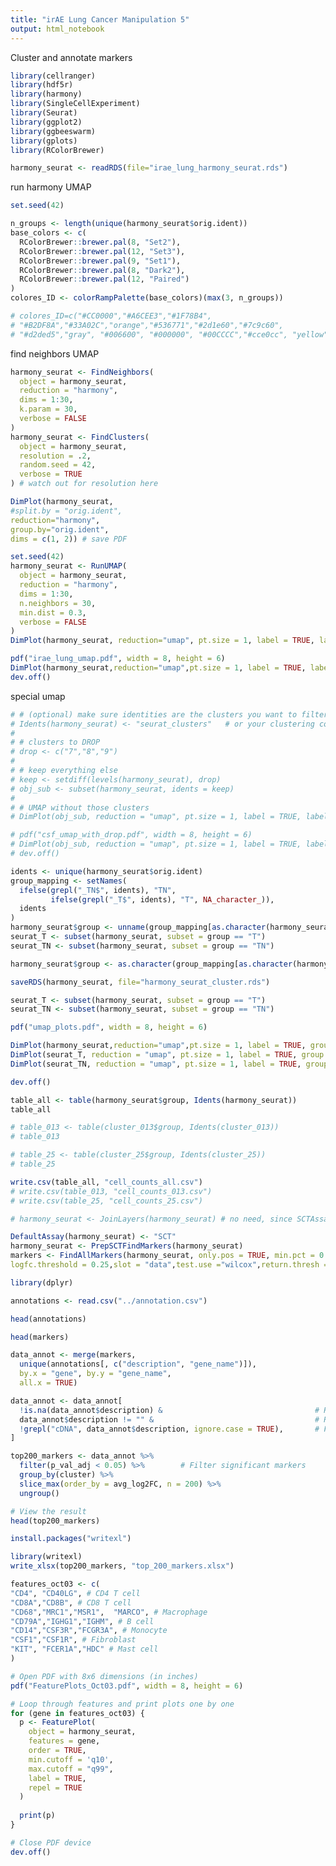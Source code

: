 ```yaml
---
title: "irAE Lung Cancer Manipulation 5"
output: html_notebook
---
```

Cluster and annotate markers


```r
library(cellranger)
library(hdf5r)
library(harmony)
library(SingleCellExperiment)
library(Seurat)
library(ggplot2)
library(ggbeeswarm)
library(gplots)
library(RColorBrewer)
```
```r
harmony_seurat <- readRDS(file="irae_lung_harmony_seurat.rds")
```
<!-- ```{r}
# Summary of dataset, samples, groups, and clusters
default_assay <- DefaultAssay(harmony_seurat)
num_cells <- ncol(harmony_seurat)
num_genes <- nrow(harmony_seurat)
num_samples <- length(unique(harmony_seurat$orig.ident))

meta_cols <- colnames(harmony_seurat[[]])
if (!"group" %in% meta_cols) {
  idents <- unique(harmony_seurat$orig.ident)
  group_mapping <- setNames(
    ifelse(grepl("_TN$", idents), "TN",
           ifelse(grepl("_T$", idents), "T", NA_character_)),
    idents
  )
  harmony_seurat$group <- unname(group_mapping[as.character(harmony_seurat$orig.ident)])
}
num_groups <- length(unique(na.omit(harmony_seurat$group)))

clusters_available <- "seurat_clusters" %in% meta_cols
num_clusters <- if (clusters_available) length(unique(harmony_seurat$seurat_clusters)) else NA_integer_

cat(paste0(
  "Cells: ", num_cells, "\n",
  "Genes (", default_assay, "): ", num_genes, "\n",
  "Samples: ", num_samples, "\n",
  "Groups: ", num_groups, if (any(is.na(harmony_seurat$group))) " (with NAs)" else "", "\n",
  "Clusters: ", if (clusters_available) num_clusters else "not yet computed", "\n"
))

cat("\nCells per sample (orig.ident):\n")
print(sort(table(harmony_seurat$orig.ident), decreasing = TRUE))

cat("\nCells per group:\n")
print(sort(table(harmony_seurat$group), decreasing = TRUE))

if (clusters_available) {
  cat("\nCells by group x cluster:\n")
  print(table(harmony_seurat$group, harmony_seurat$seurat_clusters))
}
``` -->

run harmony UMAP
```r
set.seed(42)
```

```r
n_groups <- length(unique(harmony_seurat$orig.ident))
base_colors <- c(
  RColorBrewer::brewer.pal(8, "Set2"),
  RColorBrewer::brewer.pal(12, "Set3"),
  RColorBrewer::brewer.pal(9, "Set1"),
  RColorBrewer::brewer.pal(8, "Dark2"),
  RColorBrewer::brewer.pal(12, "Paired")
)
colores_ID <- colorRampPalette(base_colors)(max(3, n_groups))

# colores_ID=c("#CC0000","#A6CEE3","#1F78B4",
# "#B2DF8A","#33A02C","orange","#536771","#2d1e60","#7c9c60",
# "#d2ded5","gray", "#006600", "#000000", "#00CCCC","#cce0cc", "yellow", "lavender", "goldenrod", "hotpink", "slateblue", "plum", "red", "blue", "palevioletred", "darkkhaki", "gold", "papayawhip", "sienna", "orangered", "brown")
```

find neighbors UMAP
```r
harmony_seurat <- FindNeighbors(
  object = harmony_seurat,
  reduction = "harmony",
  dims = 1:30,
  k.param = 30,
  verbose = FALSE
)
harmony_seurat <- FindClusters(
  object = harmony_seurat,
  resolution = .2,
  random.seed = 42,
  verbose = TRUE
) # watch out for resolution here
```

```r
DimPlot(harmony_seurat,
#split.by = "orig.ident",
reduction="harmony",
group.by="orig.ident",
dims = c(1, 2)) # save PDF
```


```r
set.seed(42)
harmony_seurat <- RunUMAP(
  object = harmony_seurat,
  reduction = "harmony",
  dims = 1:30,
  n.neighbors = 30,
  min.dist = 0.3,
  verbose = FALSE
)
DimPlot(harmony_seurat, reduction="umap", pt.size = 1, label = TRUE, label.size = 7)
```



```r
pdf("irae_lung_umap.pdf", width = 8, height = 6)
DimPlot(harmony_seurat,reduction="umap",pt.size = 1, label = TRUE, label.size = 7)
dev.off()
```

special umap

```r
# # (optional) make sure identities are the clusters you want to filter on
# Idents(harmony_seurat) <- "seurat_clusters"   # or your clustering column
# 
# # clusters to DROP
# drop <- c("7","8","9")
# 
# # keep everything else
# keep <- setdiff(levels(harmony_seurat), drop)
# obj_sub <- subset(harmony_seurat, idents = keep)
# 
# # UMAP without those clusters
# DimPlot(obj_sub, reduction = "umap", pt.size = 1, label = TRUE, label.size = 7)
```

```r
# pdf("csf_umap_with_drop.pdf", width = 8, height = 6)
# DimPlot(obj_sub, reduction = "umap", pt.size = 1, label = TRUE, label.size = 7)
# dev.off()
```


```r
idents <- unique(harmony_seurat$orig.ident)
group_mapping <- setNames(
  ifelse(grepl("_TN$", idents), "TN",
         ifelse(grepl("_T$", idents), "T", NA_character_)),
  idents
)
harmony_seurat$group <- unname(group_mapping[as.character(harmony_seurat$orig.ident)])
seurat_T <- subset(harmony_seurat, subset = group == "T")
seurat_TN <- subset(harmony_seurat, subset = group == "TN")
```


```r
harmony_seurat$group <- as.character(group_mapping[as.character(harmony_seurat$orig.ident)])
```

```r
saveRDS(harmony_seurat, file="harmony_seurat_cluster.rds")
```


```r
seurat_T <- subset(harmony_seurat, subset = group == "T")
seurat_TN <- subset(harmony_seurat, subset = group == "TN")
```

```r
pdf("umap_plots.pdf", width = 8, height = 6)

DimPlot(harmony_seurat,reduction="umap",pt.size = 1, label = TRUE, group.by = "seurat_clusters", label.size = 7) + ggtitle("UMAP")
DimPlot(seurat_T, reduction = "umap", pt.size = 1, label = TRUE, group.by = "seurat_clusters", label.size = 7) + ggtitle("T")
DimPlot(seurat_TN, reduction = "umap", pt.size = 1, label = TRUE, group.by = "seurat_clusters", label.size = 7) + ggtitle("TN")

dev.off()
```

```r
table_all <- table(harmony_seurat$group, Idents(harmony_seurat))
table_all
```

```r
# table_013 <- table(cluster_013$group, Idents(cluster_013))
# table_013
```
```r
# table_25 <- table(cluster_25$group, Idents(cluster_25))
# table_25
```

```r
write.csv(table_all, "cell_counts_all.csv")
# write.csv(table_013, "cell_counts_013.csv")
# write.csv(table_25, "cell_counts_25.csv")
```



```r
# harmony_seurat <- JoinLayers(harmony_seurat) # no need, since SCTAssay is v4 style and not layered

DefaultAssay(harmony_seurat) <- "SCT"
harmony_seurat <- PrepSCTFindMarkers(harmony_seurat)
markers <- FindAllMarkers(harmony_seurat, only.pos = TRUE, min.pct = 0.25,
logfc.threshold = 0.25,slot = "data",test.use ="wilcox",return.thresh = 0.1)
```

```r
library(dplyr)
```

```r
annotations <- read.csv("../annotation.csv")
```

```r
head(annotations)
```

```r
head(markers)
```

```r
data_annot <- merge(markers,
  unique(annotations[, c("description", "gene_name")]),
  by.x = "gene", by.y = "gene_name",
  all.x = TRUE)
```


```r
data_annot <- data_annot[
  !is.na(data_annot$description) &                                  # Remove NAs
  data_annot$description != "" &                                    # Remove empty strings
  !grepl("cDNA", data_annot$description, ignore.case = TRUE),       # Filter out "cDNA"
]
```

```r
top200_markers <- data_annot %>%
  filter(p_val_adj < 0.05) %>%        # Filter significant markers
  group_by(cluster) %>%
  slice_max(order_by = avg_log2FC, n = 200) %>%
  ungroup()

# View the result
head(top200_markers)
```
```r
install.packages("writexl")
```


```r
library(writexl)
write_xlsx(top200_markers, "top_200_markers.xlsx")
```

```r
features_oct03 <- c(
"CD4", "CD40LG", # CD4 T cell
"CD8A","CD8B", # CD8 T cell
"CD68","MRC1","MSR1",  "MARCO", # Macrophage
"CD79A","IGHG1","IGHM", # B cell
"CD14","CSF3R","FCGR3A", # Monocyte
"CSF1","CSF1R", # Fibroblast
"KIT", "FCER1A","HDC" # Mast cell
)

# Open PDF with 8x6 dimensions (in inches)
pdf("FeaturePlots_Oct03.pdf", width = 8, height = 6)

# Loop through features and print plots one by one
for (gene in features_oct03) {
  p <- FeaturePlot(
    object = harmony_seurat,
    features = gene,
    order = TRUE,
    min.cutoff = 'q10',
    max.cutoff = "q99",
    label = TRUE,
    repel = TRUE
  )
  
  print(p)
}

# Close PDF device
dev.off()
```
